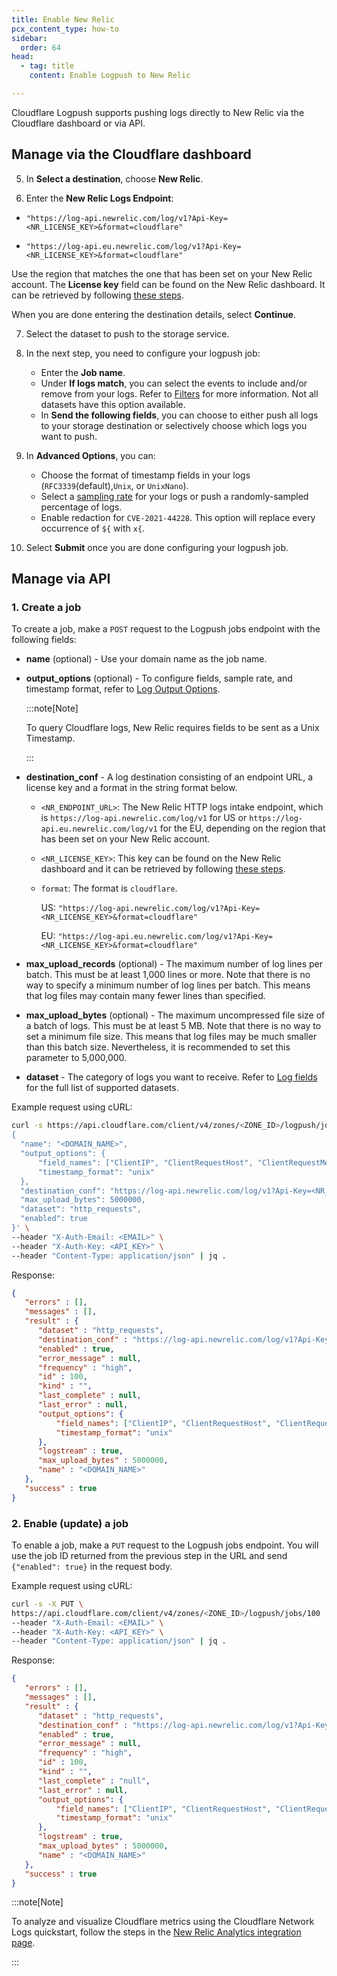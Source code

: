 ```yaml
---
title: Enable New Relic
pcx_content_type: how-to
sidebar:
  order: 64
head:
  - tag: title
    content: Enable Logpush to New Relic

---
```



Cloudflare Logpush supports pushing logs directly to New Relic via the Cloudflare dashboard or via API.

## Manage via the Cloudflare dashboard

<Render file="enable-logpush-job" />

5. In **Select a destination**, choose **New Relic**.

6. Enter the **New Relic Logs Endpoint**:

  <Tabs> <TabItem label="US">

  * `"https://log-api.newrelic.com/log/v1?Api-Key=<NR_LICENSE_KEY>&format=cloudflare"`

  </TabItem> <TabItem label="EU">

  * `"https://log-api.eu.newrelic.com/log/v1?Api-Key=<NR_LICENSE_KEY>&format=cloudflare"`

  </TabItem> </Tabs>

  Use the region that matches the one that has been set on your New Relic account. The **License key** field can be found on the New Relic dashboard. It can be retrieved by following [these steps](https://docs.newrelic.com/docs/apis/intro-apis/new-relic-api-keys/#manage-license-key).

When you are done entering the destination details, select **Continue**.

7. Select the dataset to push to the storage service.

8. In the next step, you need to configure your logpush job:
   * Enter the **Job name**.
   * Under **If logs match**, you can select the events to include and/or remove from your logs. Refer to [Filters](/logs/reference/filters/) for more information. Not all datasets have this option available.
   * In **Send the following fields**, you can choose to either push all logs to your storage destination or selectively choose which logs you want to push.

9. In **Advanced Options**, you can:
   * Choose the format of timestamp fields in your logs (`RFC3339`(default),`Unix`, or `UnixNano`).
   * Select a [sampling rate](/logs/get-started/api-configuration/#sampling-rate) for your logs or push a randomly-sampled percentage of logs.
   * Enable redaction for `CVE-2021-44228`. This option will replace every occurrence of `${` with `x{`.

10. Select **Submit** once you are done configuring your logpush job.

## Manage via API

<Render file="enable-read-permissions" />

### 1. Create a job

To create a job, make a `POST` request to the Logpush jobs endpoint with the following fields:

* **name** (optional) - Use your domain name as the job name.

* **output\_options** (optional) - To configure fields, sample rate, and timestamp format, refer to [Log Output Options](/logs/reference/log-output-options/).

  :::note[Note]

  To query Cloudflare logs, New Relic requires fields to be sent as a Unix Timestamp. 

  :::

* **destination\_conf** - A log destination consisting of an endpoint URL, a license key and a format in the string format below.

  * `<NR_ENDPOINT_URL>`: The New Relic HTTP logs intake endpoint, which is `https://log-api.newrelic.com/log/v1` for US or `https://log-api.eu.newrelic.com/log/v1` for the EU, depending on the region that has been set on your New Relic account.
  * `<NR_LICENSE_KEY>`: This key can be found on the New Relic dashboard and it can be retrieved by following [these steps](https://docs.newrelic.com/docs/apis/intro-apis/new-relic-api-keys/#manage-license-key).
  * `format`: The format is `cloudflare`.

    US: `"https://log-api.newrelic.com/log/v1?Api-Key=<NR_LICENSE_KEY>&format=cloudflare"`

    EU: `"https://log-api.eu.newrelic.com/log/v1?Api-Key=<NR_LICENSE_KEY>&format=cloudflare"`

* **max\_upload\_records** (optional) - The maximum number of log lines per batch. This must be at least 1,000 lines or more. Note that there is no way to specify a minimum number of log lines per batch. This means that log files may contain many fewer lines than specified.

* **max\_upload\_bytes** (optional) - The maximum uncompressed file size of a batch of logs. This must be at least 5 MB. Note that there is no way to set a minimum file size. This means that log files may be much smaller than this batch size. Nevertheless, it is recommended to set this parameter to 5,000,000.

* **dataset** - The category of logs you want to receive. Refer to [Log fields](/logs/reference/log-fields/) for the full list of supported datasets.

Example request using cURL:

```bash
curl -s https://api.cloudflare.com/client/v4/zones/<ZONE_ID>/logpush/jobs -X POST -d '
{
  "name": "<DOMAIN_NAME>",
  "output_options": {
      "field_names": ["ClientIP", "ClientRequestHost", "ClientRequestMethod", "ClientRequestURI", "EdgeEndTimestamp","EdgeResponseBytes", "EdgeResponseStatus", "EdgeStartTimestamp", "RayID"],
      "timestamp_format": "unix"
  },
  "destination_conf": "https://log-api.newrelic.com/log/v1?Api-Key=<NR_LICENSE_KEY>&format=cloudflare",
  "max_upload_bytes": 5000000,
  "dataset": "http_requests",
  "enabled": true
}' \
--header "X-Auth-Email: <EMAIL>" \
--header "X-Auth-Key: <API_KEY>" \
--header "Content-Type: application/json" | jq .
```

Response:

```json
{
   "errors" : [],
   "messages" : [],
   "result" : {
      "dataset" : "http_requests",
      "destination_conf" : "https://log-api.newrelic.com/log/v1?Api-Key=<NR_LICENSE_KEY>&format=cloudflare",
      "enabled" : true,
      "error_message" : null,
      "frequency" : "high",
      "id" : 100,
      "kind" : "",
      "last_complete" : null,
      "last_error" : null,
      "output_options": {
          "field_names": ["ClientIP", "ClientRequestHost", "ClientRequestMethod", "ClientRequestURI", "EdgeEndTimestamp","EdgeResponseBytes", "EdgeResponseStatus", "EdgeStartTimestamp", "RayID"],
          "timestamp_format": "unix"
      },
      "logstream" : true,
      "max_upload_bytes" : 5000000,
      "name" : "<DOMAIN_NAME>"
   },
   "success" : true
}
```

### 2. Enable (update) a job

To enable a job, make a `PUT` request to the Logpush jobs endpoint. You will use the job ID returned from the previous step in the URL and send `{"enabled": true}` in the request body.

Example request using cURL:

```bash
curl -s -X PUT \
https://api.cloudflare.com/client/v4/zones/<ZONE_ID>/logpush/jobs/100 -d'{"enabled":true}' \
--header "X-Auth-Email: <EMAIL>" \
--header "X-Auth-Key: <API_KEY>" \
--header "Content-Type: application/json" | jq .
```

Response:

```json
{
   "errors" : [],
   "messages" : [],
   "result" : {
      "dataset" : "http_requests",
      "destination_conf" : "https://log-api.newrelic.com/log/v1?Api-Key=<NR_LICENSE_KEY>&format=cloudflare",
      "enabled" : true,
      "error_message" : null,
      "frequency" : "high",
      "id" : 100,
      "kind" : "",
      "last_complete" : "null",
      "last_error" : null,
      "output_options": {
          "field_names": ["ClientIP", "ClientRequestHost", "ClientRequestMethod", "ClientRequestURI", "EdgeEndTimestamp","EdgeResponseBytes", "EdgeResponseStatus", "EdgeStartTimestamp", "RayID"],
          "timestamp_format": "unix"
      },
      "logstream" : true,
      "max_upload_bytes" : 5000000,
      "name" : "<DOMAIN_NAME>"
   },
   "success" : true
}
```

:::note[Note]

To analyze and visualize Cloudflare metrics using the Cloudflare Network Logs quickstart, follow the steps in the [New Relic Analytics integration page](/analytics/analytics-integrations/new-relic/). 

:::
